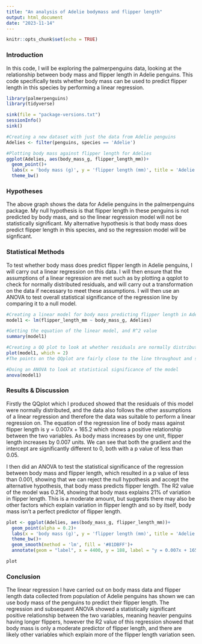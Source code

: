 ```yaml
---
title: "An analysis of Adelie bodymass and flipper length"
output: html_document
date: "2023-11-14"
---
```


```r
knitr::opts_chunk$set(echo = TRUE)
```

### Introduction

In this code, I will be exploring the palmerpenguins data, looking at the relationship between body mass and flipper length in Adelie penguins. This code specifically tests whether body mass can be used to predict flipper length in this species by performing a linear regression.

```r

library(palmerpenguins)
library(tidyverse)

sink(file = "package-versions.txt")
sessionInfo()
sink()

```

```r
#Creating a new dataset with just the data from Adelie penguins
Adelies <- filter(penguins, species == 'Adelie')

#Plotting body mass against flipper length for Adelies
ggplot(Adelies, aes(body_mass_g, flipper_length_mm))+
  geom_point()+
  labs(x = 'body mass (g)', y = 'flipper length (mm)', title = 'Adelie body mass against flipper length')+
  theme_bw()

```

### Hypotheses

The above graph shows the data for Adelie penguins in the palmerpenguins package. My null hypothesis is that flipper length in these penguins is not predicted by body mass, and so the linear regression model will not be statistically significant. My alternative hypothesis is that body mass does predict flipper length in this species, and so the regression model will be signficant.

### Statistical Methods

To test whether body mass does predict flipper length in Adelie penguins, I will carry out a linear regression on this data. I will then ensure that the assumptions of a linear regression are met such as by plotting a qqplot to check for normally distributed residuals, and will carry out a transformation on the data if necessary to meet these assumptions. I will then use an ANOVA to test overall statistical significance of the regression line by comparing it to a null model.

```r

#Creating a linear model for body mass predicting flipper length in Adelies
model1 <- lm(flipper_length_mm ~ body_mass_g, Adelies)

#Getting the equation of the linear model, and R^2 value
summary(model1)

#Creating a QQ plot to look at whether residuals are normally distributed
plot(model1, which = 2)
#The points on the QQplot are fairly close to the line throughout and so appear normally distributed, so no transformations of the data are needed

#Doing an ANOVA to look at statistical significance of the model
anova(model1)

```

### Results & Discussion

Firstly the QQplot which I produced showed that the residuals of this model were normally distributed, and the data also follows the other assumptions of a linear regression and therefore the data was suitable to perform a linear regression on. The equation of the regression line of body mass against flipper length is y = 0.007x + 165.2 which shows a positive relationship between the two variables. As body mass increases by one unit, flipper length increases by 0.007 units. We can see that both the gradient and the intercept are significantly different to 0, both with a p value of less than 0.05.

I then did an ANOVA to test the statistical significance of the regression between body mass and flipper length, which resulted in a p value of less than 0.001, showing that we can reject the null hypothesis and accept the alternative hypothesis, that body mass predicts flipper length. The R2 value of the model was 0.214, showing that body mass explains 21% of variation in flipper length. This is a moderate amount, but suggests there may also be other factors which explain variation in flipper length and so by itself, body mass isn't a perfect predictor of flipper length.

```r

plot <- ggplot(Adelies, aes(body_mass_g, flipper_length_mm))+
  geom_point(alpha = 0.2)+
  labs(x = 'body mass (g)', y = 'flipper length (mm)', title = 'Adelie body mass against flipper length')+
  theme_bw()+
  geom_smooth(method = 'lm', fill = '#81DBFF')+
  annotate(geom = "label", x = 4400, y = 188, label = "y = 0.007x + 165.2, p = < 0.001")

plot

```

### Conclusion

The linear regression I have carried out on body mass data and flipper length data collected from population of Adelie penguins has shown we can use body mass of the penguins to predict their flipper length. The regression and subsequent ANOVA showed a statistically significant positive relationship between the two variables, meaning heavier penguins having longer flippers, however the R2 value of this regression showed that body mass is only a moderate predictor of flipper length, and there are likely other variables which explain more of the flipper length variation seen.

